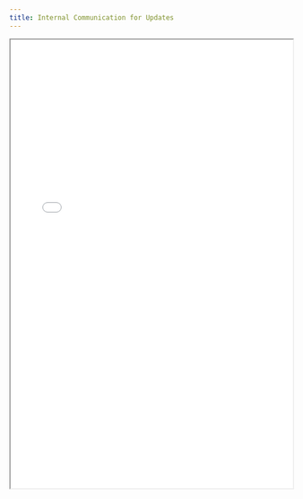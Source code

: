 ```yaml
---
title: Internal Communication for Updates
---
```


<iframe
  src="/files/compliance/transparency/Internal_Updates.pdf"
  width="100%"
  height="800px"
  style={{ border: '1px solid #ccc', borderRadius: '8px' }}
  title="Internal Communication for Updates"
/>